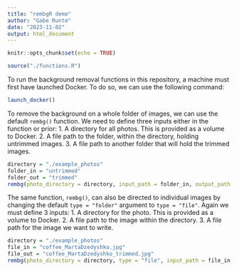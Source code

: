 ```yaml
---
title: "rembgR demo"
author: "Gabe Runte"
date: "2023-11-02"
output: html_document
---
```


```r
knitr::opts_chunk$set(echo = TRUE)

source("./functions.R")
```

To run the background removal functions in this repository, a machine must first have launched Docker. To do so, we can use the following command:

```r
launch_docker()
```

To remove the background on a whole folder of images, we can use the default `rembg()` function. We need to define three inputs either in the function or prior:
1. A directory for all photos. This is provided as a volume to Docker.
2. A file path to the folder, within the directory, holding untrimmed images.
3. A file path to another folder that will hold the trimmed images. 

```r
directory = "./example_photos"
folder_in = "untrimmed"
folder_out = "trimmed"
rembg(photo_directory = directory, input_path = folder_in, output_path = folder_out)
```

The same function, `rembg()`, can also be directed to individual images by changing the default `type = "folder"` argument to `type = "file"`. Again we must define 3 inputs:
1. A directory for the photo. This is provided as a volume to Docker.
2. A file path to the image within the directory.
3. A file path for the image we want to write. 

```r
directory = "./example_photos"
file_in = "coffee_MartaDzedyshko.jpg"
file_out = "coffee_MartaDzedyshko_trimmed.jpg"
rembg(photo_directory = directory, type = "file", input_path = file_in, output_path = file_out)
```

